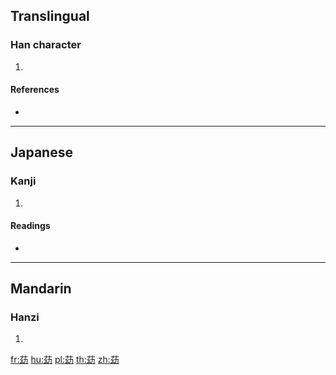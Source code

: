 {{character info/new}}
==Translingual==

===Han character===
{{Han char|rn=140|rad=艸|as=05|sn=11|four=44727|canj=TVIS}}

# {{defn|Han|sort=艸05}}

====References====
* {{Han ref|kx=1024.070|dkj=30804|dj=1483.070|hdz=53199.030|uh=82ED|ud=33517|bh=D0A5|bd=53413}}

----

==Japanese==

===Kanji===
{{ja-kanji|grade=|rs=艸05}}

# {{defn|lang=ja|sort=艸05}}

====Readings====
* {{ja-readings|on=[[よう]] (yō)|kun=|nanori=}}

----

==Mandarin==

===Hanzi===
{{cmn-hanzi|pin=[[yǎo]] ([[yao3]])|wg=yao<sup>3</sup>}}

# {{defn|lang=cmn|sort=艸05}}

[[fr:苭]]
[[hu:苭]]
[[pl:苭]]
[[th:苭]]
[[zh:苭]]